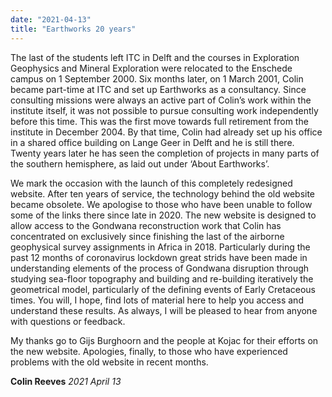 ```yaml
---
date: "2021-04-13"
title: "Earthworks 20 years"
---
```

The last of the students left ITC in Delft and the courses in Exploration Geophysics and Mineral Exploration were relocated to the Enschede campus on 1 September 2000.  Six months later, on 1 March 2001, Colin became part-time at ITC and set up Earthworks as a consultancy. Since consulting missions were always an active part of Colin’s work within the institute itself, it was not possible to pursue consulting work independently before this time. This was the first move towards full retirement from the institute in December 2004. By that time, Colin had already set up his office in a shared office building on Lange Geer in Delft and he is still there. Twenty years later he has seen the completion of projects in many parts of the southern hemisphere, as laid out under ‘About Earthworks’.

We mark the occasion with the launch of this completely redesigned website.  After ten years of service, the technology behind the old website became obsolete.  We apologise to those who have been unable to follow some of the links there since late in 2020. The new website is designed to allow access to the Gondwana reconstruction work that Colin has concentrated on exclusively since finishing the last of the airborne geophysical survey assignments in Africa in 2018.  Particularly during the past 12 months of coronavirus lockdown great strids have been made in understanding elements of the process of Gondwana disruption through studying sea-floor topography and building and re-building iteratively the geometrical model, particularly of the defining events of Early Cretaceous times.  You will, I hope, find lots of material here to help you access and understand these results.  As always, I will be pleased to hear from anyone with questions or feedback.

My thanks go to Gijs Burghoorn and the people at Kojac for their efforts on the new website. Apologies, finally, to those who have experienced problems with the old website in recent months.

**Colin Reeves**
*2021 April 13*
